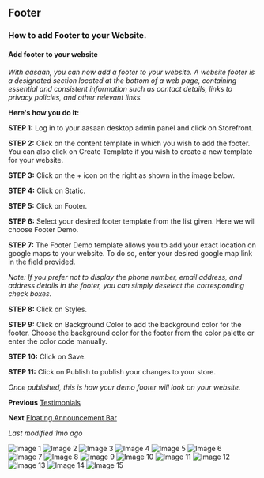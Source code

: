 ## Footer
### How to add Footer to your Website.
#### Add footer to your website

*With aasaan, you can now add a footer to your website. A website footer is a designated section located at the bottom of a web page, containing essential and consistent information such as contact details, links to privacy policies, and other relevant links.*

**Here's how you do it:**

**STEP 1:**
Log in to your aasaan desktop admin panel and click on Storefront.

**STEP 2:**
Click on the content template in which you wish to add the footer. You can also click on Create Template if you wish to create a new template for your website.

**STEP 3:**
Click on the + icon on the right as shown in the image below.

**STEP 4:**
Click on Static.

**STEP 5:**
Click on Footer.

**STEP 6:**
Select your desired footer template from the list given. Here we will choose Footer Demo.

**STEP 7:**
The Footer Demo template allows you to add your exact location on google maps to your website. To do so, enter your desired google map link in the field provided.

*Note: If you prefer not to display the phone number, email address, and address details in the footer, you can simply deselect the corresponding check boxes.*

**STEP 8:**
Click on Styles.

**STEP 9:**
Click on Background Color to add the background color for the footer.
Choose the background color for the footer from the color palette or enter the color code manually.

**STEP 10:**
Click on Save.

**STEP 11:**
Click on Publish to publish your changes to your store.

*Once published, this is how your demo footer will look on your website.*

**Previous**
[Testimonials](#)

**Next**
[Floating Announcement Bar](#)

*Last modified 1mo ago*

![Image 1](https://cdn.aasaan.app/docs/footer/footer_1.png)
![Image 2](https://cdn.aasaan.app/docs/footer/footer_2.png)
![Image 3](https://cdn.aasaan.app/docs/footer/footer_3.jpg)
![Image 4](https://cdn.aasaan.app/docs/footer/footer_4.png)
![Image 5](https://cdn.aasaan.app/docs/footer/footer_5.png)
![Image 6](https://cdn.aasaan.app/docs/footer/footer_6.png)
![Image 7](https://cdn.aasaan.app/docs/footer/footer_7.png)
![Image 8](https://cdn.aasaan.app/docs/footer/footer_8.png)
![Image 9](https://cdn.aasaan.app/docs/footer/footer_9.png)
![Image 10](https://cdn.aasaan.app/docs/footer/footer_10.png)
![Image 11](https://cdn.aasaan.app/docs/footer/footer_11.png)
![Image 12](https://cdn.aasaan.app/docs/footer/footer_12.png)
![Image 13](https://cdn.aasaan.app/docs/footer/footer_13.png)
![Image 14](https://cdn.aasaan.app/docs/footer/footer_14.png)
![Image 15](https://cdn.aasaan.app/docs/footer/footer_15.png)
